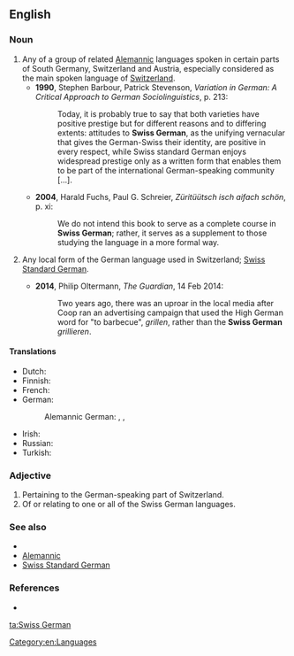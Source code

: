 ==English==

===Noun===
{{en-noun|head=[[Swiss]] [[German]]}}

# Any of a group of related [[Alemannic]] languages spoken in certain parts of South Germany, Switzerland and Austria, especially considered as the main spoken language of [[Switzerland]].
#* '''1990''',  Stephen Barbour, Patrick Stevenson, ''Variation in German: A Critical Approach to German Sociolinguistics'', p. 213:
#*: Today, it is probably true to say that both varieties have positive prestige but for different reasons and to differing extents: attitudes to '''Swiss German''', as the unifying vernacular that gives the German-Swiss their identity, are positive in every respect, while Swiss standard German enjoys widespread prestige only as a written form that enables them to be part of the international German-speaking community […].
#* '''2004''', Harald Fuchs, ‎Paul G. Schreier, ''Züritüütsch isch aifach schön'', p. xi:
#*: We do not intend this book to serve as a complete course in '''Swiss German'''; rather, it serves as a supplement to those studying the language in a more formal way.
# {{label|en|loosely}} Any local form of the German language used in Switzerland; [[Swiss Standard German]].
#* '''2014''', Philip Oltermann, ''The Guardian'', 14 Feb 2014:
#*: Two years ago, there was an uproar in the local media after Coop ran an advertising campaign that used the High German word for "to barbecue", ''grillen'', rather than the '''Swiss German''' ''grillieren''.

====Translations====
{{trans-top|Alemannic}}
* Dutch: {{t|nl|Zwitserduits|n}}
* Finnish: {{t+|fi|sveitsinsaksa}}
* French: {{t|fr|allemand de Suisse|m}}
* German: {{t+|de|Schweizerdeutsch|n}}
*: Alemannic German: {{t|gsw|Schwiizertüütsch|n}}, {{t|gsw|Schwizertitsch|n}}, {{t|gsw|Schwyzerdütsch|n}}
{{trans-mid}}
* Irish: {{t|ga|[[Gearmáinis]] [[Eilvéiseach]]|f}}
* Russian: {{t+|ru|[[швейца́рский]] [[неме́цкий]]|m}}
* Turkish: {{t+|tr|İsviçre Almancası}}
{{trans-bottom}}

===Adjective===
{{en-adj}}

# Pertaining to the German-speaking part of Switzerland.
# Of or relating to one or all of the Swiss German languages.

===See also===
* {{pedialite|Swiss German}}
* [[Alemannic]]
* [[Swiss Standard German]]

===References===
* {{ethnologue|code=gsw}}

[[Category:en:Languages]]

[[ta:Swiss German]]